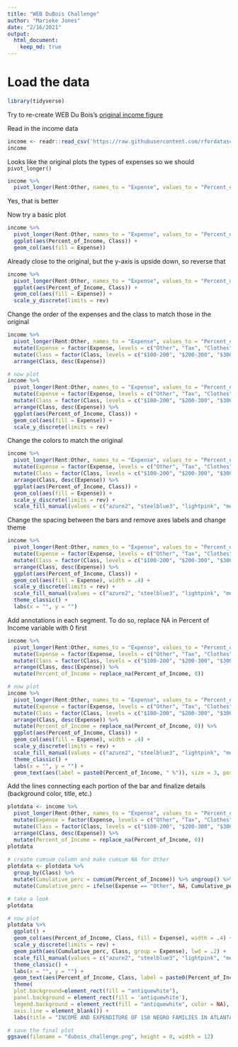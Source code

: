 ```yaml
---
title: "WEB DuBois Challenge"
author: "Marieke Jones"
date: "2/16/2021"
output: 
  html_document:
    keep_md: true
---
```


# Load the data

```r
library(tidyverse)
```

Try to re-create WEB Du Bois's [original income figure](https://github.com/ajstarks/dubois-data-portraits/blob/master/challenge/challenge05/original-plate-31.jpg)

Read in the income data
```r
income <- readr::read_csv('https://raw.githubusercontent.com/rfordatascience/tidytuesday/master/data/2021/2021-02-16/income.csv')
income
```

Looks like the original plots the types of expenses so we should `pivot_longer()`

```r
income %>%
  pivot_longer(Rent:Other, names_to = "Expense", values_to = "Percent_of_Income")
```

Yes, that is better

Now try a basic plot

```r
income %>%
  pivot_longer(Rent:Other, names_to = "Expense", values_to = "Percent_of_Income") %>%
  ggplot(aes(Percent_of_Income, Class)) + 
  geom_col(aes(fill = Expense))
```

Already close to the original, but the y-axis is upside down, so reverse that

```r
income %>%
  pivot_longer(Rent:Other, names_to = "Expense", values_to = "Percent_of_Income") %>%
  ggplot(aes(Percent_of_Income, Class)) + 
  geom_col(aes(fill = Expense)) +
  scale_y_discrete(limits = rev)
```

Change the order of the expenses and the class to match those in the original

```r
income %>%
  pivot_longer(Rent:Other, names_to = "Expense", values_to = "Percent_of_Income") %>%
  mutate(Expense = factor(Expense, levels = c("Other", "Tax", "Clothes", "Food", "Rent"))) %>%
  mutate(Class = factor(Class, levels = c("$100-200", "$200-300", "$300-400", "$400-500", "$500-750", "$750-1000", "Over $1000"))) %>%
  arrange(Class, desc(Expense))

# now plot
income %>%
  pivot_longer(Rent:Other, names_to = "Expense", values_to = "Percent_of_Income") %>%
  mutate(Expense = factor(Expense, levels = c("Other", "Tax", "Clothes", "Food", "Rent"))) %>%
  mutate(Class = factor(Class, levels = c("$100-200", "$200-300", "$300-400", "$400-500", "$500-750", "$750-1000", "Over $1000"))) %>%
  arrange(Class, desc(Expense)) %>%
  ggplot(aes(Percent_of_Income, Class)) + 
  geom_col(aes(fill = Expense)) +
  scale_y_discrete(limits = rev)
```

Change the colors to match the original

```r
income %>%
  pivot_longer(Rent:Other, names_to = "Expense", values_to = "Percent_of_Income") %>%
  mutate(Expense = factor(Expense, levels = c("Other", "Tax", "Clothes", "Food", "Rent"))) %>%
  mutate(Class = factor(Class, levels = c("$100-200", "$200-300", "$300-400", "$400-500", "$500-750", "$750-1000", "Over $1000"))) %>%
  arrange(Class, desc(Expense)) %>%
  ggplot(aes(Percent_of_Income, Class)) + 
  geom_col(aes(fill = Expense)) +
  scale_y_discrete(limits = rev) +
  scale_fill_manual(values = c("azure2", "steelblue3", "lightpink", "mediumpurple4", "black"))
```

Change the spacing between the bars and remove axes labels and change theme

```r
income %>%
  pivot_longer(Rent:Other, names_to = "Expense", values_to = "Percent_of_Income") %>%
  mutate(Expense = factor(Expense, levels = c("Other", "Tax", "Clothes", "Food", "Rent"))) %>%
  mutate(Class = factor(Class, levels = c("$100-200", "$200-300", "$300-400", "$400-500", "$500-750", "$750-1000", "Over $1000"))) %>%
  arrange(Class, desc(Expense)) %>%
  ggplot(aes(Percent_of_Income, Class)) + 
  geom_col(aes(fill = Expense), width = .4) +
  scale_y_discrete(limits = rev) +
  scale_fill_manual(values = c("azure2", "steelblue3", "lightpink", "mediumpurple4", "black")) +
  theme_classic() +
  labs(x = "", y = "")
```

Add annotations in each segment. To do so, replace NA in Percent of Income variable with 0 first

```r
income %>%
  pivot_longer(Rent:Other, names_to = "Expense", values_to = "Percent_of_Income") %>%
  mutate(Expense = factor(Expense, levels = c("Other", "Tax", "Clothes", "Food", "Rent"))) %>%
  mutate(Class = factor(Class, levels = c("$100-200", "$200-300", "$300-400", "$400-500", "$500-750", "$750-1000", "Over $1000"))) %>%
  arrange(Class, desc(Expense)) %>%
  mutate(Percent_of_Income = replace_na(Percent_of_Income, 0))

# now plot
income %>%
  pivot_longer(Rent:Other, names_to = "Expense", values_to = "Percent_of_Income") %>%
  mutate(Expense = factor(Expense, levels = c("Other", "Tax", "Clothes", "Food", "Rent"))) %>%
  mutate(Class = factor(Class, levels = c("$100-200", "$200-300", "$300-400", "$400-500", "$500-750", "$750-1000", "Over $1000"))) %>%
  arrange(Class, desc(Expense)) %>%
  mutate(Percent_of_Income = replace_na(Percent_of_Income, 0)) %>%
  ggplot(aes(Percent_of_Income, Class)) + 
  geom_col(aes(fill = Expense), width = .4) +
  scale_y_discrete(limits = rev) +
  scale_fill_manual(values = c("azure2", "steelblue3", "lightpink", "mediumpurple4", "black")) +
  theme_classic() +
  labs(x = "", y = "") +
  geom_text(aes(label = paste0(Percent_of_Income, " %")), size = 3, position = position_stack(vjust = .5), color = rep(c("white", rep("black", 4)), 7))
```

Add the lines connecting each portion of the bar and finalize details (background color, title, etc.)

```r
plotdata <- income %>%
  pivot_longer(Rent:Other, names_to = "Expense", values_to = "Percent_of_Income") %>%
  mutate(Expense = factor(Expense, levels = c("Other", "Tax", "Clothes", "Food", "Rent"))) %>%
  mutate(Class = factor(Class, levels = c("$100-200", "$200-300", "$300-400", "$400-500", "$500-750", "$750-1000", "Over $1000"))) %>%
  arrange(Class, desc(Expense)) %>%
  mutate(Percent_of_Income = replace_na(Percent_of_Income, 0)) 
plotdata
  
# create cumsum column and make cumsum NA for Other
plotdata <- plotdata %>%
  group_by(Class) %>%
  mutate(Cumulative_perc = cumsum(Percent_of_Income)) %>% ungroup() %>%
  mutate(Cumulative_perc = ifelse(Expense == "Other", NA, Cumulative_perc))

# take a look
plotdata

# now plot
plotdata %>%
  ggplot() + 
  geom_col(aes(Percent_of_Income, Class, fill = Expense), width = .4) +
  scale_y_discrete(limits = rev) +
  geom_path(aes(Cumulative_perc, Class, group = Expense), lwd = .2) +
  scale_fill_manual(values = c("azure2", "steelblue3", "lightpink", "mediumpurple4", "black")) +
  theme_classic() +
  labs(x = "", y = "") +
  geom_text(aes(Percent_of_Income, Class, label = paste0(Percent_of_Income, " %")), size = 3, position = position_stack(vjust = .5), color = rep(c("white", rep("black", 4)), 7)) + 
  theme(
  plot.background=element_rect(fill = "antiquewhite"),
  panel.background = element_rect(fill = 'antiquewhite'),
  legend.background = element_rect(fill = "antiquewhite", color = NA),
  axis.line = element_blank()) +
  labs(title = "INCOME AND EXPENDITURE OF 150 NEGRO FAMILIES IN ATLANTA, GA., U.S.A.", caption = "reproducing WEB DuBois's original data graphic using ggplot2")

# save the final plot
ggsave(filename = "dubois_challenge.png", height = 8, width = 12)
```
